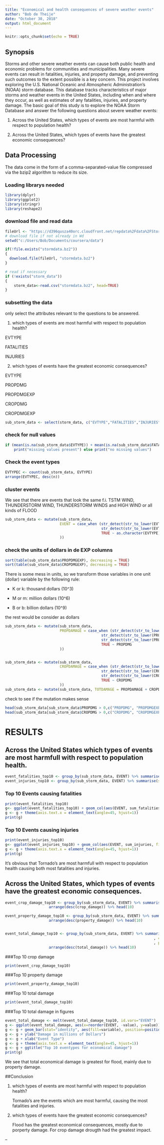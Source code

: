 ---
title: "Economical and health consequences of severe weather events"
author: "Bob de Theije"
date: "October 30, 2018"
output: html_document
---

```{r setup, include=FALSE}
knitr::opts_chunk$set(echo = TRUE)
```

## Synopsis
Storms and other severe weather events can cause both public health and economic problems for communities and municipalities. Many severe events can result in fatalities, injuries, and property damage, and preventing such outcomes to the extent possible is a key concern.
This project involves exploring the U.S. National Oceanic and Atmospheric Administration's (NOAA) storm database. This database tracks characteristics of major storms and weather events in the United States, including when and where they occur, as well as estimates of any fatalities, injuries, and property damage.
The basic goal of this study is to explore the NOAA Storm Database and answer the following questions about severe weather events:

1. Across the United States, which types of events are most harmful with respect to population health?

2. Across the United States, which types of events have the greatest economic consequences?

## Data Processing
The data come in the form of a comma-separated-value file compressed via the bzip2 algorithm to reduce its size.

### Loading librarys needed
```{r,warning=FALSE,message=FALSE}
library(dplyr)
library(ggplot2)
library(stringr)
library(reshape2)
```
### download file and read data
```{r cache = TRUE}
fileUrl <- "https://d396qusza40orc.cloudfront.net/repdata%2Fdata%2FStormData.csv.bz2"
# download file if not already in Wd
setwd("c:/Users/Bob/Documents/coursera/data")

if(!file.exists("stormdata.bz2"))
{
  download.file(fileUrl, "stormdata.bz2")
}

# read if necessary
if (!exists("storm_data"))
{
    storm_data<-read.csv("stormdata.bz2", head=TRUE)
}
```
### subsetting the data
only select the attributes relevant to the questions to be answered.

1. which types of events are most harmful with respect to population health?

EVTYPE

FATALITIES

INJURIES

2. which types of events have the greatest economic consequences?

EVTYPE

PROPDMG

PROPDMGEXP

CROPDMG

CROPDMGEXP

  
```{r}
sub_storm_data <- select(storm_data, c("EVTYPE","FATALITIES","INJURIES","PROPDMG", "PROPDMGEXP","CROPDMG", "CROPDMGEXP"))
```

### check for null values
```{r}
if (mean(is.na(sub_storm_data$EVTYPE)) + mean(is.na(sub_storm_data$FATALITIES)) + mean(is.na(sub_storm_data$INJURIES)) + mean(is.na(sub_storm_data$PROPDMG)) + mean(is.na(sub_storm_data$PROPDMGEXP)) + mean(is.na(sub_storm_data$CROPDMG)) + mean(is.na(sub_storm_data$CROPDMGEXP)) > 0)
    print("missing values present") else print("no missing values")
```

### Check the event types
```{r}
EVTYPEC <- count(sub_storm_data, EVTYPE)
arrange(EVTYPEC, desc(n))
```

### cluster events
We see that there are events that look the same
f.i. TSTM WIND, THUNDERSTORM WIND, THUNDERSTORM WINDS and HIGH WIND
or all kinds of FLOOD
```{r}
sub_storm_data <- mutate(sub_storm_data, 
                         EVENT = case_when (str_detect(str_to_lower(EVTYPE), "wind")   ~ "WIND",
                                            str_detect(str_to_lower(EVTYPE), "flood")  ~ "FLOOD",
                                            TRUE ~ as.character(EVTYPE)
                         ))


```

### check the units of dollars in de EXP columns
```{r}
sort(table(sub_storm_data$PROPDMGEXP), decreasing = TRUE)
sort(table(sub_storm_data$CROPDMGEXP), decreasing = TRUE)
```
There is some mess in units, so we transform those variables in one unit (dollar) variable by the following rule:

* K or k: thousand dollars (10^3)

* M or m: million dollars (10^6)

* B or b: billion dollars (10^9)

the rest would be consider as dollars

```{r}
sub_storm_data <- mutate(sub_storm_data, 
                         PROPDAMAGE = case_when (str_detect(str_to_lower(PROPDMGEXP), "k") ~ PROPDMG*1000 ,
                                            str_detect(str_to_lower(PROPDMGEXP), "m")      ~ PROPDMG*1000000,
                                            str_detect(str_to_lower(PROPDMGEXP), "b")      ~ PROPDMG*1000000000,
                                            TRUE ~ PROPDMG
                         ))


sub_storm_data <- mutate(sub_storm_data, 
                         CROPDAMAGE = case_when (str_detect(str_to_lower(CROPDMGEXP), "k") ~ CROPDMG*1000 ,
                                            str_detect(str_to_lower(CROPDMGEXP), "m")      ~ CROPDMG*1000000,
                                            str_detect(str_to_lower(CROPDMGEXP), "b")      ~ CROPDMG*1000000000,
                                            TRUE ~ CROPDMG
                         ))
sub_storm_data <- mutate(sub_storm_data, TOTDAMAGE = PROPDAMAGE + CROPDAMAGE)
```

check to see if the mutation makes sense
```{r}
head(sub_storm_data[sub_storm_data$PROPDMG > 0,c("PROPDMG", "PROPDMGEXP", "PROPDAMAGE")])
head(sub_storm_data[sub_storm_data$CROPDMG > 0,c("CROPDMG", "CROPDMGEXP", "CROPDAMAGE")])
```


# RESULTS

## Across the United States which types of events are most harmfull with respect to population health.

```{r}
event_fatalities_top10 <- group_by(sub_storm_data, EVENT) %>% summarise(sum_fatalities = sum(FATALITIES)) %>% arrange(desc(sum_fatalities)) %>% head(10)
event_injuries_top10 <- group_by(sub_storm_data, EVENT) %>% summarise(sum_injuries = sum(INJURIES)) %>% arrange(desc(sum_injuries)) %>% head(10)
```

### Top 10 Events causing fatalities 

```{r}
print(event_fatalities_top10)
g<- ggplot(event_fatalities_top10) + geom_col(aes(EVENT, sum_fatalities, fill = EVENT))
g <- g + theme(axis.text.x = element_text(angle=45, hjust=1))
print(g)
```

### Top 10 Events causing injuries

```{r}
print(event_injuries_top10)
g<- ggplot(event_injuries_top10) + geom_col(aes(EVENT, sum_injuries, fill = EVENT))
g <- g + theme(axis.text.x = element_text(angle=45, hjust=1))
print(g)
```

It's obvious that Tornado's are most harmfull with respect to population health causing both most fatalities and injuries.


## Across the United States, which types of events have the greatest economic consequences.

```{r}
event_crop_damage_top10 <- group_by(sub_storm_data, EVENT) %>% summarise(crop_damage = sum(CROPDAMAGE)/1000000)  %>% 
                    arrange(desc(crop_damage)) %>% head(10) 

event_property_damage_top10 <- group_by(sub_storm_data, EVENT) %>% summarise(property_damage = sum(PROPDAMAGE)/1000000)  %>% 
                    arrange(desc(property_damage)) %>% head(10) 


event_total_damage_top10 <- group_by(sub_storm_data, EVENT) %>% summarise(total_damage = sum(TOTDAMAGE)/1000000
                                                                    , crop_damage = sum(CROPDAMAGE)/1000000
                                                                    , property_damage = sum(PROPDAMAGE)/1000000)  %>% 
                    arrange(desc(total_damage)) %>% head(10) 


```

###Top 10 crop damage
```{r}
print(event_crop_damage_top10)
```

###Top 10 property damage
```{r}
print(event_property_damage_top10)
```

###Top 10 total damage
```{r}
print(event_total_damage_top10)
```


###Top 10 total damage in figures
```{r}
event_total_damage <- melt(event_total_damage_top10, id.vars="EVENT")
g <- ggplot(event_total_damage, aes(x=reorder(EVENT, -value), y=value))
g <- g + geom_bar(stat="identity", aes(fill=variable), position=position_dodge())
g <- g + ylab("Damage in millions of Dollars") 
g <- g + xlab("Event Type") 
g <- g + theme(axis.text.x = element_text(angle=45, hjust=1))
g <- g + ggtitle("Top 10 eventypes for economical damage")
print(g)

```

We see that total economical damage is greatest for flood, mainly due to property damage.

##Conclusion

1. which types of events are most harmful with respect to population health?

    Tornado's are the events which are most harmful, causing the most fatalities and injuries.

2. which types of events have the greatest economic consequences?

    Flood has the greatest economical consequences, mostly due to porperty damage.
    For crop damage drougth had the greatest impact.
    
    
    
    
--